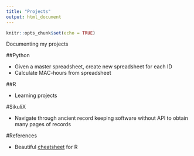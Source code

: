 ```yaml
---
title: "Projects"
output: html_document
---
```

```r
knitr::opts_chunk$set(echo = TRUE)
```
Documenting my projects

##Python

- Given a master spreadsheet, create new spreadsheet for each ID
- Calculate MAC-hours from spreadsheet

##R

- Learning projects

#SikuliX

- Navigate through ancient record keeping software without API to obtain many pages of records

#References

- Beautiful [cheatsheet](https://www.rstudio.com/resources/cheatsheets/) for R



  
